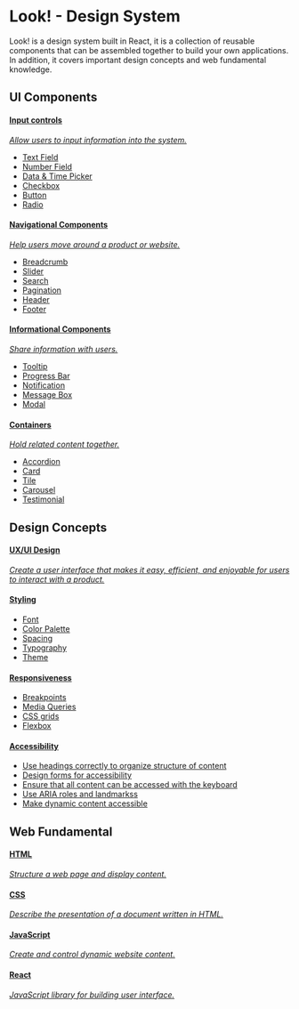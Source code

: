 
<Meta title="Introduction" />

# Look! - Design System

Look! is a design system built in React, it is a collection of reusable components that can be assembled together to build your own applications. <br/>
In addition, it covers important design concepts and web fundamental knowledge.

<h2 className="subheading">UI Components</h2>
<div className="intro-link-list">
  <a
    className="link-item"
    href="https://www.uxpin.com/studio/blog/user-interface-elements-every-designer-should-know/"
    target="_blank"
  >
    <span>
      <h4>Input controls</h4>
      <em>Allow users to input information into the system.</em>
      <ul>
        <li>Text Field</li>
        <li>Number Field</li>
        <li>Data & Time Picker</li>
        <li>Checkbox</li>
        <li>Button</li>
        <li>Radio</li>
      </ul>
    </span>
  </a>
  <a
    className="link-item"
    href="https://www.usability.gov/how-to-and-tools/methods/user-interface-elements.html"
    target="_blank"
  >
    <span>
      <h4>Navigational Components</h4>
      <em>Help users move around a product or website. </em>
      <ul>
        <li>Breadcrumb</li>
        <li>Slider</li>
        <li>Search</li>
        <li>Pagination</li>
        <li>Header</li>
        <li>Footer</li>
      </ul>
    </span>
  </a>
  <a
    className="link-item"
    href="https://pandasuite.com/blog/ui-elements/"
    target="_blank"
  >
    <span>
      <h4>Informational Components</h4>
      <em>Share information with users.</em>
      <ul>
        <li>Tooltip</li>
        <li>Progress Bar</li>
        <li>Notification</li>
        <li>Message Box</li>
        <li>Modal</li>
      </ul>
    </span>
  </a>
  <a
    className="link-item"
    href="https://design.mindsphere.io/patterns/container.html"
    target="_blank"
  >
    <span>
      <h4>Containers</h4>
      <em>Hold related content together.</em>
      <ul>
        <li>Accordion</li>
        <li>Card</li>
        <li>Tile</li>
        <li>Carousel</li>
        <li>Testimonial</li>
      </ul>
    </span>
  </a>
</div>

<h2 className="subheading">Design Concepts</h2>
<div className="intro-link-list">
  <a className="link-item" href="https://storybook.js.org/docs" target="_blank">
    <span>
      <h4>UX/UI Design</h4>
      <em>
        Create a user interface that makes it easy, efficient, and enjoyable for
        users to interact with a product.
      </em>
    </span>
  </a>
  <a
    className="link-item"
    href="https://storybook.js.org/tutorials/"
    target="_blank"
  >
    <span>
      <h4>Styling</h4>
      <ul>
        <li>Font</li>
        <li>Color Palette</li>
        <li>Spacing</li>
        <li>Typography</li>
        <li>Theme</li>
      </ul>
    </span>
  </a>
  <a
    className="link-item"
    href="https://github.com/storybookjs/storybook"
    target="_blank"
  >
    <span>
      <h4>Responsiveness</h4>
      <ul>
        <li>Breakpoints</li>
        <li>Media Queries</li>
        <li>CSS grids</li>
        <li>Flexbox</li>
      </ul>
    </span>
  </a>
  <a className="link-item" href="https://discord.gg/storybook" target="_blank">
    <span>
      <h4>Accessibility</h4>
      <ul>
        <li>Use headings correctly to organize structure of content</li>
        <li>Design forms for accessibility</li>
        <li>Ensure that all content can be accessed with the keyboard</li>
        <li>Use ARIA roles and landmarkss</li>
        <li>Make dynamic content accessible</li>
      </ul>
    </span>
  </a>
</div>

<h2 className="subheading">Web Fundamental</h2>
<div className="intro-link-list">
  <a className="link-item" href="https://storybook.js.org/docs" target="_blank">
    <span>
      <h4>HTML</h4>
      <em>Structure a web page and display content.</em>
    </span>
  </a>
  <a
    className="link-item"
    href="https://storybook.js.org/tutorials/"
    target="_blank"
  >
    <span>
      <h4>CSS</h4>
      <em>Describe the presentation of a document written in HTML.</em>
    </span>
  </a>
  <a
    className="link-item"
    href="https://github.com/storybookjs/storybook"
    target="_blank"
  >
    <span>
      <h4>JavaScript</h4>
      <em>Create and control dynamic website content.</em>
    </span>
  </a>
  <a className="link-item" href="https://discord.gg/storybook" target="_blank">
    <span>
      <h4>React</h4>
      <em>JavaScript library for building user interface.</em>
    </span>
  </a>
</div>
